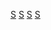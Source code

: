 {{Commonscat|Sumatra}}

[[Category:印尼岛屿|S]]
[[Category:太平洋島嶼|S]]
[[Category:印度洋岛屿|S]]
[[Category:大巽他群岛|S]]